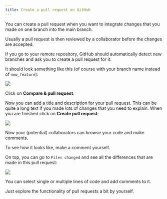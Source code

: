 ```yaml
---
title: Create a pull request on GitHub
---
```


You can create a pull request when you want to integrate changes that you made on
one branch into the main branch. 

Usually a pull request is then reviewed by a collaborator before the changes are 
accepted.

If you go to your remote repository, GitHub should automatically detect
new branches and ask you to create a pull request for it.

It should look something like this (of course with your branch name instead of `new_feature`):

![](img/github-pr.png)

Click on **Compare & pull request**.

Now you can add a title and description for your pull request. This can be quite a
long text if you made lots of changes that you need to explain.
When you are finished click on **Create pull request**:

![](img/gh-pr-description.png)

Now your (potential) collaborators can browse your code and make comments.

To see how it looks like, make a comment yourself.

On top, you can go to `Files changed` and see all the differences that are made in this pull request:

![](img/gh-pr-comment.png)

You can select single or multiple lines of code and add comments to it.

Just explore the functionality of pull requests a bit by yourself.






